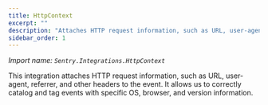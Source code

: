 ```yaml
---
title: HttpContext
excerpt: ""
description: "Attaches HTTP request information, such as URL, user-agent, referrer, and other headers to the event. (default)"
sidebar_order: 1
---
```


_Import name: `Sentry.Integrations.HttpContext`_

This integration attaches HTTP request information, such as URL, user-agent, referrer, and other headers to the event.
It allows us to correctly catalog and tag events with specific OS, browser, and version information.
